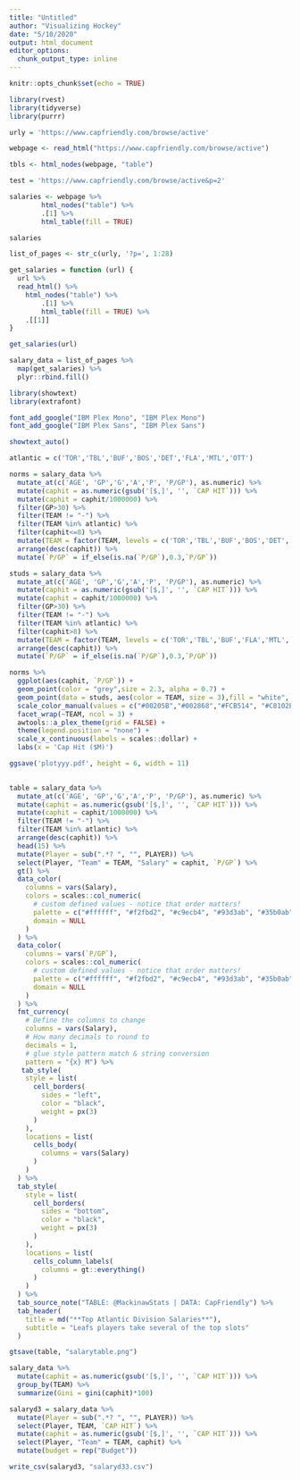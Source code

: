 ---
title: "Untitled"
author: "Visualizing Hockey"
date: "5/10/2020"
output: html_document
editor_options: 
  chunk_output_type: inline
---

```{r setup, include=FALSE}
knitr::opts_chunk$set(echo = TRUE)
```

```{r}
library(rvest)
library(tidyverse)
library(purrr)

urly = 'https://www.capfriendly.com/browse/active'

webpage <- read_html("https://www.capfriendly.com/browse/active")

tbls <- html_nodes(webpage, "table")

test = 'https://www.capfriendly.com/browse/active&p=2'
```
```{r}
salaries <- webpage %>%
        html_nodes("table") %>%
        .[1] %>%
        html_table(fill = TRUE)
```

```{r}
salaries
```
```{r}
list_of_pages <- str_c(urly, '?p=', 1:28)
```

```{r}
get_salaries = function (url) {
  url %>% 
  read_html() %>% 
    html_nodes("table") %>%
        .[1] %>%
        html_table(fill = TRUE) %>% 
    .[[1]]
}
```

```{r}
get_salaries(url)
```

```{r}
salary_data = list_of_pages %>% 
  map(get_salaries) %>% 
  plyr::rbind.fill()
```


```{r}
library(showtext)
library(extrafont)

font_add_google("IBM Plex Mono", "IBM Plex Mono")
font_add_google("IBM Plex Sans", "IBM Plex Sans")

showtext_auto()
```

```{r}
atlantic = c('TOR','TBL','BUF','BOS','DET','FLA','MTL','OTT')

norms = salary_data %>% 
  mutate_at(c('AGE', 'GP','G','A','P', 'P/GP'), as.numeric) %>% 
  mutate(caphit = as.numeric(gsub('[$,]', '', `CAP HIT`))) %>% 
  mutate(caphit = caphit/1000000) %>% 
  filter(GP>30) %>% 
  filter(TEAM != "-") %>% 
  filter(TEAM %in% atlantic) %>% 
  filter(caphit<=8) %>% 
  mutate(TEAM = factor(TEAM, levels = c('TOR','TBL','BUF','BOS','DET','FLA','MTL','OTT'))) %>% 
  arrange(desc(caphit)) %>% 
  mutate(`P/GP` = if_else(is.na(`P/GP`),0.3,`P/GP`))

studs = salary_data %>% 
  mutate_at(c('AGE', 'GP','G','A','P', 'P/GP'), as.numeric) %>% 
  mutate(caphit = as.numeric(gsub('[$,]', '', `CAP HIT`))) %>% 
  mutate(caphit = caphit/1000000) %>% 
  filter(GP>30) %>% 
  filter(TEAM != "-") %>% 
  filter(TEAM %in% atlantic) %>% 
  filter(caphit>8) %>% 
  mutate(TEAM = factor(TEAM, levels = c('TOR','TBL','BUF','FLA','MTL','BOS','DET','OTT'))) %>% 
  arrange(desc(caphit)) %>% 
  mutate(`P/GP` = if_else(is.na(`P/GP`),0.3,`P/GP`))

norms %>% 
  ggplot(aes(caphit, `P/GP`)) +
  geom_point(color = "grey",size = 2.3, alpha = 0.7) +
  geom_point(data = studs, aes(color = TEAM, size = 3),fill = "white", size = 5, shape = 21, stroke = 1.5) +
  scale_color_manual(values = c("#00205B","#002868","#FCB514", "#C8102E","#AF1E2D")) +
  facet_wrap(~TEAM, ncol = 3) +
  awtools::a_plex_theme(grid = FALSE) +
  theme(legend.position = "none") +
  scale_x_continuous(labels = scales::dollar) +
  labs(x = 'Cap Hit ($M)')

ggsave('plotyyy.pdf', height = 6, width = 11)
  

```
```{r}
table = salary_data %>% 
  mutate_at(c('AGE', 'GP','G','A','P', 'P/GP'), as.numeric) %>% 
  mutate(caphit = as.numeric(gsub('[$,]', '', `CAP HIT`))) %>% 
  mutate(caphit = caphit/1000000) %>%
  filter(TEAM != "-") %>% 
  filter(TEAM %in% atlantic) %>%  
  arrange(desc(caphit)) %>%
  head(15) %>% 
  mutate(Player = sub(".*? ", "", PLAYER)) %>% 
  select(Player, "Team" = TEAM, "Salary" = caphit, `P/GP`) %>% 
  gt() %>% 
  data_color(
    columns = vars(Salary),
    colors = scales::col_numeric(
      # custom defined values - notice that order matters!
      palette = c("#ffffff", "#f2fbd2", "#c9ecb4", "#93d3ab", "#35b0ab"),
      domain = NULL
    )
  ) %>%
  data_color(
    columns = vars(`P/GP`),
    colors = scales::col_numeric(
      # custom defined values - notice that order matters!
      palette = c("#ffffff", "#f2fbd2", "#c9ecb4", "#93d3ab", "#35b0ab"),
      domain = NULL
    )
  ) %>% 
  fmt_currency(
    # Define the columns to change
    columns = vars(Salary),
    # How many decimals to round to
    decimals = 1,
    # glue style pattern match & string conversion
    pattern = "{x} M") %>% 
   tab_style(
    style = list(
      cell_borders(
        sides = "left",
        color = "black",
        weight = px(3)
      )
    ),
    locations = list(
      cells_body(
        columns = vars(Salary)
      )
    )
  ) %>%
  tab_style(
    style = list(
      cell_borders(
        sides = "bottom",
        color = "black",
        weight = px(3)
      )
    ),
    locations = list(
      cells_column_labels(
        columns = gt::everything()
      )
    )
  ) %>% 
  tab_source_note("TABLE: @MackinawStats | DATA: CapFriendly") %>%
  tab_header(
    title = md("**Top Atlantic Division Salaries**"),
    subtitle = "Leafs players take several of the top slots"
  )

gtsave(table, "salarytable.png")
```
```{r}
salary_data %>% 
  mutate(caphit = as.numeric(gsub('[$,]', '', `CAP HIT`))) %>% 
  group_by(TEAM) %>% 
  summarize(Gini = gini(caphit)*100)
```


```{r}
salaryd3 = salary_data %>% 
  mutate(Player = sub(".*? ", "", PLAYER)) %>% 
  select(Player, TEAM, `CAP HIT`) %>% 
  mutate(caphit = as.numeric(gsub('[$,]', '', `CAP HIT`))) %>% 
  select(Player, "Team" = TEAM, caphit) %>% 
  mutate(budget = rep("Budget"))

write_csv(salaryd3, "salaryd33.csv")
```

